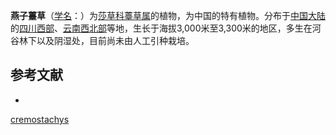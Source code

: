 {{Speciesbox
| name = 燕子薹草
| status = 
| status_system = 
| image =
| genus = Carex
| species = cremostachys
| authority = Franch.
}}

'''燕子薹草'''（[[学名|学名]]：{{lang|la|''Carex cremostachys''}}）为[[莎草科|莎草科]][[薹草属|薹草属]]的植物，为中国的特有植物。分布于[[中国大陆|中国大陆]]的[[四川西部|四川西部]]、[[云南西北部|云南西北部]]等地，生长于海拔3,000米至3,300米的地区，多生在河谷林下以及阴湿处，目前尚未由人工引种栽培。

== 参考文献 ==
<div class="references-small">
* {{cite web| url =http://www.bioinfo.cn/db05/KmzwSpecies.php?action=view&id=6258| title =燕子薹草| work =《中国高等植物数据库全库》| publisher =中国科学院微生物研究所| author =昆明植物研究所| accessdate =2009-02-24| deadurl =yes| archiveurl =https://web.archive.org/web/20160305004227/http://www.bioinfo.cn/db05/KmzwSpecies.php?action=view&id=6258| archivedate =2016-03-05}}
</div>
{{Taxonbar|from=Q15227102}}

{{DEFAULTSORT:Carex cremostachys}}
[[Category:薹草属|cremostachys]]


{{Carex-stub}}